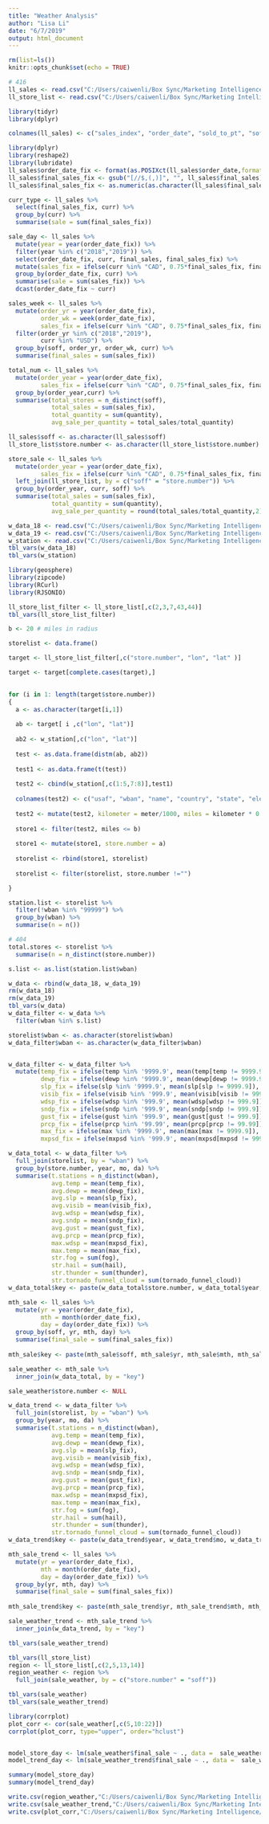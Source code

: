 ---
title: "Weather Analysis"
author: "Lisa Li"
date: "6/7/2019"
output: html_document
---

```{r setup, include=FALSE}
rm(list=ls())
knitr::opts_chunk$set(echo = TRUE)
```

```{r loading sale & store data}
# 416
ll_sales <- read.csv("C:/Users/caiwenli/Box Sync/Marketing Intelligence/Data Science/Clients/Lumber Liquidators/Sales Export 2019/Flash Sales by Order Date.csv")
ll_store_list <- read.csv("C:/Users/caiwenli/Box Sync/Marketing Intelligence/Data Science/Clients/Lumber Liquidators/Sales Export 2019/store list.csv")
```

```{r fix the colname}
library(tidyr)
library(dplyr)

colnames(ll_sales) <- c("sales_index", "order_date", "sold_to_pt", "soff", "item", "article_name", "mdse_cat", "su",  "profit_ctr", "curr", "quantity", "cost", "in_effect", "after_markdown", "after_discount", "final_sales")
```

```{r 2019 daily & weekly sales trends}
library(dplyr)
library(reshape2)
library(lubridate)
ll_sales$order_date_fix <- format(as.POSIXct(ll_sales$order_date,format='%m/%d/%Y %H:%M:%S'),format='%Y-%m-%d',tz = "UTC")
ll_sales$final_sales_fix <- gsub("[//$,(,)]", "", ll_sales$final_sales)
ll_sales$final_sales_fix <- as.numeric(as.character(ll_sales$final_sales_fix))

curr_type <- ll_sales %>% 
  select(final_sales_fix, curr) %>% 
  group_by(curr) %>% 
  summarise(sale = sum(final_sales_fix))

sale_day <- ll_sales %>% 
  mutate(year = year(order_date_fix)) %>% 
  filter(year %in% c("2018","2019")) %>% 
  select(order_date_fix, curr, final_sales, final_sales_fix) %>% 
  mutate(sales_fix = ifelse(curr %in% "CAD", 0.75*final_sales_fix, final_sales_fix)) %>% 
  group_by(order_date_fix, curr) %>% 
  summarise(sale = sum(sales_fix)) %>% 
  dcast(order_date_fix ~ curr)

sales_week <- ll_sales %>% 
  mutate(order_yr = year(order_date_fix),
         order_wk = week(order_date_fix),
         sales_fix = ifelse(curr %in% "CAD", 0.75*final_sales_fix, final_sales_fix)) %>% 
  filter(order_yr %in% c("2018","2019"),
         curr %in% "USD") %>% 
  group_by(soff, order_yr, order_wk, curr) %>% 
  summarise(final_sales = sum(sales_fix)) 
```

```{r Systemwide Analysis}
total_num <- ll_sales %>% 
  mutate(order_year = year(order_date_fix),
         sales_fix = ifelse(curr %in% "CAD", 0.75*final_sales_fix, final_sales_fix)) %>% 
  group_by(order_year,curr) %>% 
  summarise(total_stores = n_distinct(soff), 
            total_sales = sum(sales_fix),
            total_quantity = sum(quantity),
            avg_sale_per_quantity = total_sales/total_quantity) 

ll_sales$soff <- as.character(ll_sales$soff)
ll_store_list$store.number <- as.character(ll_store_list$store.number)

store_sale <- ll_sales %>% 
  mutate(order_year = year(order_date_fix),
         sales_fix = ifelse(curr %in% "CAD", 0.75*final_sales_fix, final_sales_fix)) %>% 
  left_join(ll_store_list, by = c("soff" = "store.number")) %>% 
  group_by(order_year, curr, soff) %>% 
  summarise(total_sales = sum(sales_fix),
            total_quantity = sum(quantity),
            avg_sale_per_quantity = round(total_sales/total_quantity,2)) 

```

```{r weather data}
w_data_18 <- read.csv("C:/Users/caiwenli/Box Sync/Marketing Intelligence/Data Science/R/R Server/R-DCM/Data Share (Only Data in the folder)/weather/gcp_gsod_2018.csv")
w_data_19 <- read.csv("C:/Users/caiwenli/Box Sync/Marketing Intelligence/Data Science/R/R Server/R-DCM/Data Share (Only Data in the folder)/weather/gcp_gsod_2019.csv")
w_station <- read.csv("C:/Users/caiwenli/Box Sync/Marketing Intelligence/Data Science/R/R Server/R-DCM/Data Share (Only Data in the folder)/weather/gcp_gsod_station.csv")
tbl_vars(w_data_18)
tbl_vars(w_station)
```

```{r find the stations within 20 miles for all stores}
library(geosphere)
library(zipcode)
library(RCurl)
library(RJSONIO)

ll_store_list_filter <- ll_store_list[,c(2,3,7,43,44)]
tbl_vars(ll_store_list_filter)

b <- 20 # miles in radius

storelist <- data.frame()

target <- ll_store_list_filter[,c("store.number", "lon", "lat" )]

target <- target[complete.cases(target),]

  
for (i in 1: length(target$store.number))
{
  a <- as.character(target[i,1])
  
  ab <- target[ i ,c("lon", "lat")]
  
  ab2 <- w_station[,c("lon", "lat")]
  
  test <- as.data.frame(distm(ab, ab2))
  
  test1 <- as.data.frame(t(test))
  
  test2 <- cbind(w_station[,c(1:5,7:8)],test1)
  
  colnames(test2) <- c("usaf", "wban", "name", "country", "state", "elev","end","meter")
  
  test2 <- mutate(test2, kilometer = meter/1000, miles = kilometer * 0.621371)
  
  store1 <- filter(test2, miles <= b)
  
  store1 <- mutate(store1, store.number = a)
    
  storelist <- rbind(store1, storelist)
    
  storelist <- filter(storelist, store.number !="")

}

station.list <- storelist %>% 
  filter(!wban %in% "99999") %>% 
  group_by(wban) %>% 
  summarise(n = n())

# 404
total.stores <- storelist %>% 
  summarise(n = n_distinct(store.number))

s.list <- as.list(station.list$wban)
```

```{r weather data preparation}
w_data <- rbind(w_data_18, w_data_19)
rm(w_data_18)
rm(w_data_19)
tbl_vars(w_data)
w_data_filter <- w_data %>% 
  filter(wban %in% s.list) 

storelist$wban <- as.character(storelist$wban)
w_data_filter$wban <- as.character(w_data_filter$wban)


w_data_filter <- w_data_filter %>% 
  mutate(temp_fix = ifelse(temp %in% '9999.9', mean(temp[temp != 9999.9]), temp),
         dewp_fix = ifelse(dewp %in% '9999.9', mean(dewp[dewp != 9999.9]), dewp),
         slp_fix = ifelse(slp %in% '9999.9', mean(slp[slp != 9999.9]), slp),
         visib_fix = ifelse(visib %in% '999.9', mean(visib[visib != 999.9]), visib),
         wdsp_fix = ifelse(wdsp %in% '999.9', mean(wdsp[wdsp != 999.9]), wdsp),
         sndp_fix = ifelse(sndp %in% '999.9', mean(sndp[sndp != 999.9]), sndp),
         gust_fix = ifelse(gust %in% '999.9', mean(gust[gust != 999.9]), gust),
         prcp_fix = ifelse(prcp %in% '99.99', mean(prcp[prcp != 99.99]), prcp),
         max_fix = ifelse(max %in% '9999.9', mean(max[max != 9999.9]), max),
         mxpsd_fix = ifelse(mxpsd %in% '999.9', mean(mxpsd[mxpsd != 999.9]), mxpsd))

w_data_total <- w_data_filter %>% 
  full_join(storelist, by = "wban") %>% 
  group_by(store.number, year, mo, da) %>% 
  summarise(t.stations = n_distinct(wban),
            avg.temp = mean(temp_fix),
            avg.dewp = mean(dewp_fix),
            avg.slp = mean(slp_fix),
            avg.visib = mean(visib_fix),
            avg.wdsp = mean(wdsp_fix),
            avg.sndp = mean(sndp_fix),
            avg.gust = mean(gust_fix),
            avg.prcp = mean(prcp_fix),
            max.wdsp = mean(mxpsd_fix),
            max.temp = mean(max_fix),
            str.fog = sum(fog),
            str.hail = sum(hail),
            str.thunder = sum(thunder),
            str.tornado_funnel_cloud = sum(tornado_funnel_cloud)) 
w_data_total$key <- paste(w_data_total$store.number, w_data_total$year, w_data_total$mo, w_data_total$da)

mth_sale <- ll_sales %>% 
  mutate(yr = year(order_date_fix),
         mth = month(order_date_fix),
         day = day(order_date_fix)) %>% 
  group_by(soff, yr, mth, day) %>% 
  summarise(final_sale = sum(final_sales_fix))
  
mth_sale$key <- paste(mth_sale$soff, mth_sale$yr, mth_sale$mth, mth_sale$day)

sale_weather <- mth_sale %>% 
  inner_join(w_data_total, by = "key")

sale_weather$store.number <- NULL

```

```{r weather trend with sale}
w_data_trend <- w_data_filter %>% 
  full_join(storelist, by = "wban") %>% 
  group_by(year, mo, da) %>% 
  summarise(t.stations = n_distinct(wban),
            avg.temp = mean(temp_fix),
            avg.dewp = mean(dewp_fix),
            avg.slp = mean(slp_fix),
            avg.visib = mean(visib_fix),
            avg.wdsp = mean(wdsp_fix),
            avg.sndp = mean(sndp_fix),
            avg.gust = mean(gust_fix),
            avg.prcp = mean(prcp_fix),
            max.wdsp = mean(mxpsd_fix),
            max.temp = mean(max_fix),
            str.fog = sum(fog),
            str.hail = sum(hail),
            str.thunder = sum(thunder),
            str.tornado_funnel_cloud = sum(tornado_funnel_cloud)) 
w_data_trend$key <- paste(w_data_trend$year, w_data_trend$mo, w_data_trend$da)

mth_sale_trend <- ll_sales %>% 
  mutate(yr = year(order_date_fix),
         mth = month(order_date_fix),
         day = day(order_date_fix)) %>% 
  group_by(yr, mth, day) %>% 
  summarise(final_sale = sum(final_sales_fix))
  
mth_sale_trend$key <- paste(mth_sale_trend$yr, mth_sale_trend$mth, mth_sale_trend$day)

sale_weather_trend <- mth_sale_trend %>% 
  inner_join(w_data_trend, by = "key")

tbl_vars(sale_weather_trend)

```

```{r weather analysis by region}
tbl_vars(ll_store_list)
region <- ll_store_list[,c(2,5,13,14)]
region_weather <- region %>% 
  full_join(sale_weather, by = c("store.number" = "soff"))
```

```{r correlation analysis}
tbl_vars(sale_weather)
tbl_vars(sale_weather_trend)

library(corrplot)
plot_corr <- cor(sale_weather[,c(5,10:22)])
corrplot(plot_corr, type="upper", order="hclust")


model_store_day <- lm(sale_weather$final_sale ~ ., data =  sale_weather[,c(5,10,11,13:18,20,21)])
model_trend_day <- lm(sale_weather_trend$final_sale ~ ., data =  sale_weather_trend[,c(4,9:21)])

summary(model_store_day)
summary(model_trend_day)

```

```{r data exporting}
write.csv(region_weather,"C:/Users/caiwenli/Box Sync/Marketing Intelligence/Data Science/R/R Server/R-DCM/clients/Lumber Liquidators/Assets/Outputs/sale_weather_region_store.csv")
write.csv(sale_weather_trend,"C:/Users/caiwenli/Box Sync/Marketing Intelligence/Data Science/R/R Server/R-DCM/clients/Lumber Liquidators/Assets/Outputs/sale_weather_trend.csv")
write.csv(plot_corr,"C:/Users/caiwenli/Box Sync/Marketing Intelligence/Data Science/R/R Server/R-DCM/clients/Lumber Liquidators/Assets/Outputs/sale_weather_corr.csv")
```

